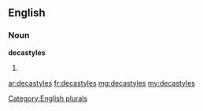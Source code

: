 ==English==

===Noun===
'''decastyles'''

# {{plural of|decastyle}}

[[Category:English plurals]]

[[ar:decastyles]]
[[fr:decastyles]]
[[mg:decastyles]]
[[my:decastyles]]